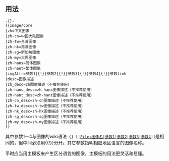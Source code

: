 {{NoteTA
|G1 = IT
|G2 = MediaWiki
}}
{{Documentation subpage}}
<!-- 在本行下編輯模板說明 -->
== 用法 ==
<pre>-{}-
{{Image/core
|zh=中文图像
|zh-cn=中国大陆图像
|zh-tw=台灣圖像
|zh-hk=港澳圖像
|zh-sg=新加坡图像
|zh-my=大馬图像
|zh-hans=简体图像
|zh-hant=繁体图像
|imgAttr=参数1{{!}}参数2{{!}}参数3{{!}}参数4{{!}}参数link
|desc=图像描述
|zh_desc=zh图像描述（不推荐使用）
|zh-hans_desc=zh-hans图像描述（不推荐使用）
|zh-hant_desc=zh-hant图像描述（不推荐使用）
|zh-cn_desc=zh-cn图像描述（不推荐使用）
|zh-tw_desc=zh-tw图像描述（不推荐使用）
|zh-hk_desc=zh-hk图像描述（不推荐使用）
|zh-sg_desc=zh-sg图像描述（不推荐使用）
|zh-my_desc=zh-my图像描述（不推荐使用）
}}
</pre>
其中参数1－4与图像的wiki语法<code>-{}-<nowiki>[[</nowiki>File:图像名|参数1|参数2|参数3|参数4]]</code>是相同的，但中间必须用{{!}}分开。其它参数指明相应地区语言的图像名称。

平时应当用主模板{{tlx|File2}}来产生区分语言的图像，主模板的用法更灵活和易懂。

<includeonly>{{sandbox other||
<!-- 本行下加入模板的分類，跨維基連結加入Wikidata（參見[[Wikipedia:Wikidata]]） -->
[[Category:字詞轉換模板]]
}}</includeonly>